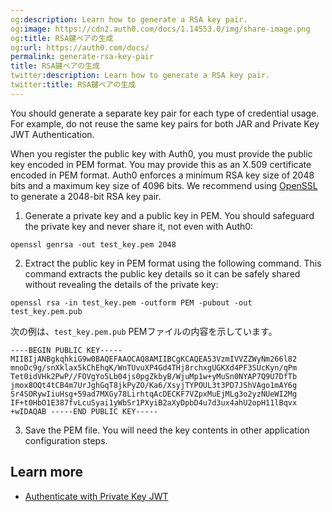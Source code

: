 ```yaml
---
og:description: Learn how to generate a RSA key pair.
og:image: https://cdn2.auth0.com/docs/1.14553.0/img/share-image.png
og:title: RSA鍵ペアの生成
og:url: https://auth0.com/docs/
permalink: generate-rsa-key-pair
title: RSA鍵ペアの生成
twitter:description: Learn how to generate a RSA key pair.
twitter:title: RSA鍵ペアの生成
---
```


<Warning>

You should generate a separate key pair for each type of credential usage. For example, do not reuse the same key pairs for both JAR and Private Key JWT Authentication.

</Warning>

When you register the public key with Auth0, you must provide the public key encoded in PEM format. You may provide this as an X.509 certificate encoded in PEM format. Auth0 enforces a minimum RSA key size of 2048 bits and a maximum key size of 4096 bits. We recommend using [OpenSSL](https://www.openssl.org/) to generate a 2048-bit RSA key pair.

1. Generate a private key and a public key in PEM. You should safeguard the private key and never share it, not even with Auth0:

`openssl genrsa -out test_key.pem 2048`

2. Extract the public key in PEM format using the following command. This command extracts the public key details so it can be safely shared without revealing the details of the private key:

`openssl rsa -in test_key.pem -outform PEM -pubout -out test_key.pem.pub`

次の例は、`test_key.pem.pub` PEMファイルの内容を示しています。

```pem wrap lines
----BEGIN PUBLIC KEY----- MIIBIjANBgkqhkiG9w0BAQEFAAOCAQ8AMIIBCgKCAQEA53VzmIVVZZWyNm266l82 mnoDc9g/snXklax5kChEhqK/WnTUvuXP4Gd4THj8rchxgUGKXd4PF3SUcKyn/qPm Tet0idVHk2PwP//FOVgYo5Lb04js0pgZkbyB/WjuMp1w+yMuSn0NYAP7Q9U7DfTb jmox8OQt4tCB4m7UrJghGqT8jkPyZO/Ka6/XsyjTYPOUL3t3PD7JShVAgo1mAY6g Sr4SORywIiuHsg+59ad7MXGy78LirhtqAcDECKF7VZpxMuEjMLg3o2yzNUeWI2Mg IF+t0HbO1E387fvLcuSyai1yWbSr1PXyiB2aXyDpbD4u7d3ux4ahU2opH11lBqvx +wIDAQAB -----END PUBLIC KEY-----
```






3. Save the PEM file. You will need the key contents in other application configuration steps.

## Learn more

* [Authenticate with Private Key JWT](/docs/get-started/authentication-and-authorization-flow/authenticate-with-private-key-jwt)
